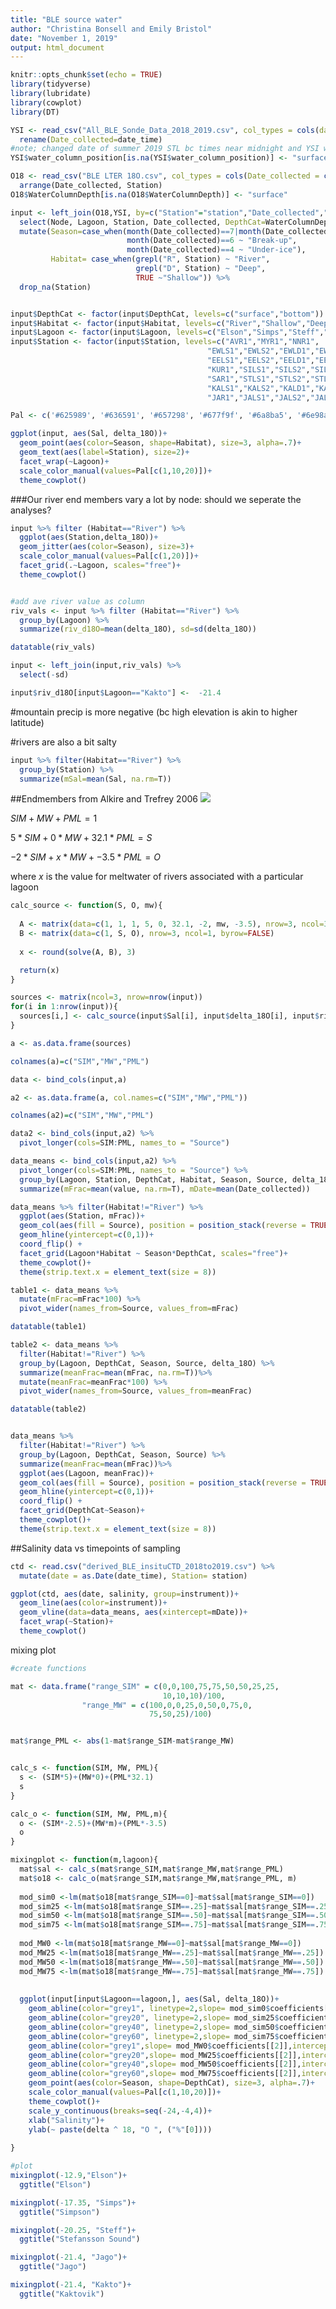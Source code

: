 ```yaml
---
title: "BLE source water"
author: "Christina Bonsell and Emily Bristol"
date: "November 1, 2019"
output: html_document
---
```


```r
knitr::opts_chunk$set(echo = TRUE)
library(tidyverse)
library(lubridate)
library(cowplot)
library(DT)
```

```r
YSI <- read_csv("All_BLE_Sonde_Data_2018_2019.csv", col_types = cols(date_time = col_date(format = "%m/%d/%Y"))) %>% 
  rename(Date_collected=date_time)
#note; changed date of summer 2019 STL bc times near midnight and YSI was technically collected on a diff day than 18O
YSI$water_column_position[is.na(YSI$water_column_position)] <- "surface"

O18 <- read_csv("BLE LTER 18O.csv", col_types = cols(Date_collected = col_date(format = "%m/%d/%Y"))) %>% 
  arrange(Date_collected, Station)
O18$WaterColumnDepth[is.na(O18$WaterColumnDepth)] <- "surface"
```

```r
input <- left_join(O18,YSI, by=c("Station"="station","Date_collected","WaterColumnDepth"="water_column_position")) %>% 
  select(Node, Lagoon, Station, Date_collected, DepthCat=WaterColumnDepth, Sal=sal, delta_18O) %>% 
  mutate(Season=case_when(month(Date_collected)==7|month(Date_collected)==8 ~ "Summer",
                          month(Date_collected)==6 ~ "Break-up",
                          month(Date_collected)==4 ~ "Under-ice"),
         Habitat= case_when(grepl("R", Station) ~ "River",
                            grepl("D", Station) ~ "Deep",
                            TRUE ~"Shallow")) %>% 
  drop_na(Station)


input$DepthCat <- factor(input$DepthCat, levels=c("surface","bottom"))
input$Habitat <- factor(input$Habitat, levels=c("River","Shallow","Deep"))
input$Lagoon <- factor(input$Lagoon, levels=c("Elson","Simps","Steff","Kakto","Jago"))
input$Station <- factor(input$Station, levels=c("AVR1","MYR1","NNR1",
                                            "EWLS1","EWLS2","EWLD1","EWLD2",
                                            "EELS1","EELS2","EELD1","EELD2",
                                            "KUR1","SILS1","SILS2","SILD1","SILD2",
                                            "SAR1","STLS1","STLS2","STLD1","STLD2",
                                            "KALS1","KALS2","KALD1","KALD2",
                                            "JAR1","JALS1","JALS2","JALD1","JALD2"))

```


```r

Pal <- c('#625989', '#636591', '#657298', '#677f9f', '#6a8ba5', '#6e98aa', '#72a4ae', '#78b1b1', '#80bdb2', '#8ac9b0', '#96d6ac', '#a4e1a4', '#b7ed95', '#cef879', '#e4f361', '#cce75b', '#b8da55', '#a7cc4f', '#9abd48', '#91ae41', '#8a9f39', '#868f32', '#847e2a', '#836d21', '#835b19', '#834710', '#842f08', '#840000')

ggplot(input, aes(Sal, delta_18O))+
  geom_point(aes(color=Season, shape=Habitat), size=3, alpha=.7)+
  geom_text(aes(label=Station), size=2)+
  facet_wrap(~Lagoon)+
  scale_color_manual(values=Pal[c(1,10,20)])+
  theme_cowplot()

```

###Our river end members vary a lot by node: should we seperate the analyses?

```r
input %>% filter (Habitat=="River") %>% 
  ggplot(aes(Station,delta_18O))+
  geom_jitter(aes(color=Season), size=3)+
  scale_color_manual(values=Pal[c(1,20)])+
  facet_grid(.~Lagoon, scales="free")+
  theme_cowplot()


#add ave river value as column
riv_vals <- input %>% filter (Habitat=="River") %>% 
  group_by(Lagoon) %>% 
  summarize(riv_d18O=mean(delta_18O), sd=sd(delta_18O))

datatable(riv_vals)

input <- left_join(input,riv_vals) %>% 
  select(-sd) 

input$riv_d18O[input$Lagoon=="Kakto"] <-  -21.4

```

#mountain precip is more negative (bc high elevation is akin to higher latitude)

#rivers are also a bit salty

```r
input %>% filter(Habitat=="River") %>% 
  group_by(Station) %>% 
  summarize(mSal=mean(Sal, na.rm=T))
```


##Endmembers from Alkire and Trefrey 2006
![](AlkireandTrefrey endmembers.png)


$SIM+MW+PML = 1$

$5*SIM + 0*MW + 32.1*PML =  S$ 

$-2*SIM + x*MW + -3.5*PML = O$

where $x$ is the value for meltwater of rivers associated with a particular lagoon

```r

calc_source <- function(S, O, mw){
  
  A <- matrix(data=c(1, 1, 1, 5, 0, 32.1, -2, mw, -3.5), nrow=3, ncol=3, byrow=TRUE)    
  B <- matrix(data=c(1, S, O), nrow=3, ncol=1, byrow=FALSE)
  
  x <- round(solve(A, B), 3)

  return(x)
}

```

```r

sources <- matrix(ncol=3, nrow=nrow(input))
for(i in 1:nrow(input)){
  sources[i,] <- calc_source(input$Sal[i], input$delta_18O[i], input$riv_d18O[i])
}

a <- as.data.frame(sources)

colnames(a)=c("SIM","MW","PML")

data <- bind_cols(input,a)


```

```r
a2 <- as.data.frame(a, col.names=c("SIM","MW","PML"))

colnames(a2)=c("SIM","MW","PML")

data2 <- bind_cols(input,a2) %>% 
  pivot_longer(cols=SIM:PML, names_to = "Source")

```

```r
data_means <- bind_cols(input,a2) %>% 
  pivot_longer(cols=SIM:PML, names_to = "Source") %>% 
  group_by(Lagoon, Station, DepthCat, Habitat, Season, Source, delta_18O, Sal) %>% 
  summarize(mFrac=mean(value, na.rm=T), mDate=mean(Date_collected))

data_means %>% filter(Habitat!="River") %>% 
  ggplot(aes(Station, mFrac))+
  geom_col(aes(fill = Source), position = position_stack(reverse = TRUE)) +
  geom_hline(yintercept=c(0,1))+
  coord_flip() +
  facet_grid(Lagoon*Habitat ~ Season*DepthCat, scales="free")+
  theme_cowplot()+
  theme(strip.text.x = element_text(size = 8))
```

```r
table1 <- data_means %>%
  mutate(mFrac=mFrac*100) %>% 
  pivot_wider(names_from=Source, values_from=mFrac)

datatable(table1)
```

```r
table2 <- data_means %>% 
  filter(Habitat!="River") %>% 
  group_by(Lagoon, DepthCat, Season, Source, delta_18O) %>% 
  summarize(meanFrac=mean(mFrac, na.rm=T))%>%
  mutate(meanFrac=meanFrac*100) %>% 
  pivot_wider(names_from=Source, values_from=meanFrac)

datatable(table2)


data_means %>% 
  filter(Habitat!="River") %>% 
  group_by(Lagoon, DepthCat, Season, Source) %>% 
  summarize(meanFrac=mean(mFrac))%>%
  ggplot(aes(Lagoon, meanFrac))+
  geom_col(aes(fill = Source), position = position_stack(reverse = TRUE)) +
  geom_hline(yintercept=c(0,1))+
  coord_flip() +
  facet_grid(DepthCat~Season)+
  theme_cowplot()+
  theme(strip.text.x = element_text(size = 8))
```



##Salinity data vs timepoints of sampling

```r
ctd <- read.csv("derived_BLE_insituCTD_2018to2019.csv") %>% 
  mutate(date = as.Date(date_time), Station= station)

ggplot(ctd, aes(date, salinity, group=instrument))+
  geom_line(aes(color=instrument))+
  geom_vline(data=data_means, aes(xintercept=mDate))+
  facet_wrap(~Station)+
  theme_cowplot()
```

mixing plot

```r

#create functions

mat <- data.frame("range_SIM" = c(0,0,100,75,75,50,50,25,25,
                                  10,10,10)/100,
                "range_MW" = c(100,0,0,25,0,50,0,75,0,
                               75,50,25)/100)


mat$range_PML <- abs(1-mat$range_SIM-mat$range_MW)


calc_s <- function(SIM, MW, PML){
  s <- (SIM*5)+(MW*0)+(PML*32.1)
  s
}

calc_o <- function(SIM, MW, PML,m){
  o <- (SIM*-2.5)+(MW*m)+(PML*-3.5)
  o
}

mixingplot <- function(m,lagoon){
  mat$sal <- calc_s(mat$range_SIM,mat$range_MW,mat$range_PML)
  mat$o18 <- calc_o(mat$range_SIM,mat$range_MW,mat$range_PML, m)
  
  mod_sim0 <-lm(mat$o18[mat$range_SIM==0]~mat$sal[mat$range_SIM==0]) 
  mod_sim25 <-lm(mat$o18[mat$range_SIM==.25]~mat$sal[mat$range_SIM==.25]) 
  mod_sim50 <-lm(mat$o18[mat$range_SIM==.50]~mat$sal[mat$range_SIM==.50]) 
  mod_sim75 <-lm(mat$o18[mat$range_SIM==.75]~mat$sal[mat$range_SIM==.75]) 
  
  mod_MW0 <-lm(mat$o18[mat$range_MW==0]~mat$sal[mat$range_MW==0]) 
  mod_MW25 <-lm(mat$o18[mat$range_MW==.25]~mat$sal[mat$range_MW==.25]) 
  mod_MW50 <-lm(mat$o18[mat$range_MW==.50]~mat$sal[mat$range_MW==.50]) 
  mod_MW75 <-lm(mat$o18[mat$range_MW==.75]~mat$sal[mat$range_MW==.75]) 
  
  
  ggplot(input[input$Lagoon==lagoon,], aes(Sal, delta_18O))+
    geom_abline(color="grey1", linetype=2,slope= mod_sim0$coefficients[[2]],intercept = mod_sim0$coefficients[[1]])+
    geom_abline(color="grey20", linetype=2,slope= mod_sim25$coefficients[[2]],intercept = mod_sim25$coefficients[[1]])+
    geom_abline(color="grey40", linetype=2,slope= mod_sim50$coefficients[[2]],intercept = mod_sim50$coefficients[[1]])+
    geom_abline(color="grey60", linetype=2,slope= mod_sim75$coefficients[[2]],intercept = mod_sim75$coefficients[[1]])+
    geom_abline(color="grey1",slope= mod_MW0$coefficients[[2]],intercept = mod_MW0$coefficients[[1]])+
    geom_abline(color="grey20",slope= mod_MW25$coefficients[[2]],intercept = mod_MW25$coefficients[[1]])+
    geom_abline(color="grey40",slope= mod_MW50$coefficients[[2]],intercept = mod_MW50$coefficients[[1]])+
    geom_abline(color="grey60",slope= mod_MW75$coefficients[[2]],intercept = mod_MW75$coefficients[[1]])+
    geom_point(aes(color=Season, shape=DepthCat), size=3, alpha=.7)+
    scale_color_manual(values=Pal[c(1,10,20)])+
    theme_cowplot()+
    scale_y_continuous(breaks=seq(-24,-4,4))+
    xlab("Salinity")+
    ylab(~ paste(delta ^ 18, "O ", ("%"[0])))
  
}

```


```r
#plot
mixingplot(-12.9,"Elson")+
  ggtitle("Elson")

mixingplot(-17.35, "Simps")+
  ggtitle("Simpson")

mixingplot(-20.25, "Steff")+
  ggtitle("Stefansson Sound")

mixingplot(-21.4, "Jago")+
  ggtitle("Jago")

mixingplot(-21.4, "Kakto")+
  ggtitle("Kaktovik")
```


